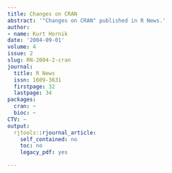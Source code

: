 ```yaml
---
title: Changes on CRAN
abstract: '"Changes on CRAN" published in R News.'
author:
- name: Kurt Hornik
date: '2004-09-01'
volume: 4
issue: 2
slug: RN-2004-2-cran
journal:
  title: R News
  issn: 1609-3631
  firstpage: 32
  lastpage: 34
packages:
  cran: ~
  bioc: ~
CTV: ~
output:
  rjtools::rjournal_article:
    self_contained: no
    toc: no
    legacy_pdf: yes

---
```

